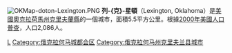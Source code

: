{{coord|35|0|56|N|97|20|00|W|display=title}}
{{noteTA
|T=zh:列克星頓;zh-hans:列克星顿;zh-hant:勒星頓;
|1=zh:奧克拉荷馬州;zh-hant:奧克拉荷馬州;zh-hans:俄克拉何马州;
}}
[[File:OKMap-doton-Lexington.PNG|right]]
'''列-{克}-星頓'''（Lexington, Oklahoma）是[[美國|美國]][[奧克拉荷馬州|奧克拉荷馬州]][[克里夫蘭縣_(奧克拉荷馬州)|克里夫蘭縣]]的一個城市，面積5.5平方公里。根據[[2000年美國人口普查|2000年美國人口普查]]，人口2,086人。

[[Category:俄克拉何马州城市|L]]
[[Category:俄克拉何马城都会区|Category:俄克拉何马城都会区]]
[[Category:俄克拉何马州克里夫兰县城市|Category:俄克拉何马州克里夫兰县城市]]